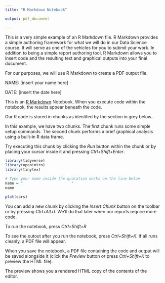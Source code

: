 ---
title: "R Markdown Notebook"

output: pdf_document

---
This is a very simple example of an R Markdown file.  R Markdown 
provides a simple authoring framework for what we will do in 
our Data Science course.  It will serve as one of the vehicles 
for you to submit your work. In addition to being a simple 
report authoring tool, R Markdown allows you to insert 
code and the resulting text and graphical outputs into your 
final document. 

For our purposes, we will use R Markdown to create a PDF 
output file. 

NAME:  [insert your name here]

DATE:  [insert the date here]

This is an [R Markdown](http://rmarkdown.rstudio.com) Notebook. When you execute code within the notebook, the results appear beneath the code. 

Our R code is stored in chunks as identifed by the section 
in grey below.  

In this example, we have two chunks.  The first chunk 
runs some simple setup commands. The second chunk performs 
a brief graphical analysis using a built-in R data frame. 

Try executing this chunk by clicking the *Run* button within the chunk or by placing your cursor inside it and pressing *Ctrl+Shift+Enter*. 

```{r message = FALSE, warning = FALSE}
library(tidyverse)
library(openintro)
library(tinytex)
```


```{r}
# Type your name inside the quotation marks on the line beloe
name = "                      "
name

plot(cars)

```


You can add a new chunk by clicking the *Insert Chunk* button on the toolbar or by pressing *Ctrl+Alt+I*.  We'll do that later when our reports require more code. 

To run the notebook, press *Ctrl+Shift+R*

To see the outout after you run the notebook, press *Ctrl+Shift+K*. 
If all runs cleanly, a PDF file will appear.

When you save the notebook, a PDF file containing the code and output will be saved alongside it (click the *Preview* button or press *Ctrl+Shift+K* to preview the HTML file).



The preview shows you a rendered HTML copy of the contents of the editor. 